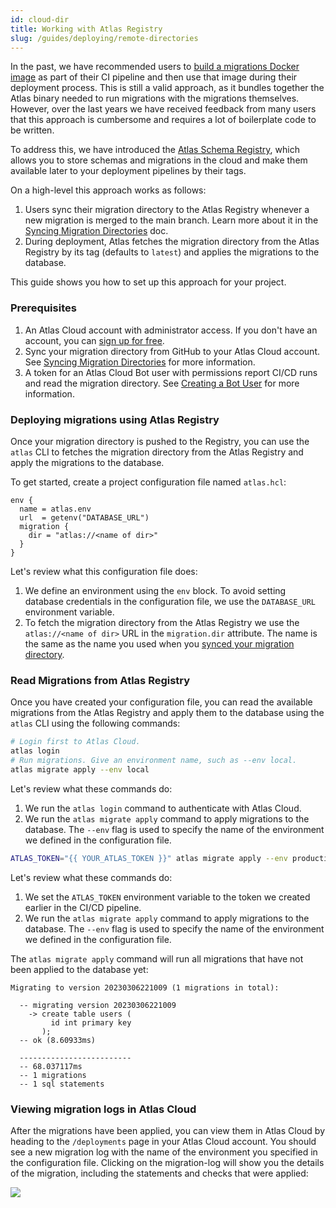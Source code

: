 ```yaml
---
id: cloud-dir
title: Working with Atlas Registry
slug: /guides/deploying/remote-directories
---
```



In the past, we have recommended users to [build a migrations Docker image](image.md) as part of their
CI pipeline and then use that image during their deployment process. This is still a valid approach,
as it bundles together the Atlas binary needed to run migrations with the migrations themselves.
However, over the last years we have received feedback from many users that this approach is cumbersome
and requires a lot of boilerplate code to be written.

To address this, we have introduced the [Atlas Schema Registry](/cloud/features/registry), which allows you to store
schemas and migrations in the cloud and make them available later to your deployment pipelines by their tags.

On a high-level this approach works as follows:

1. Users sync their migration directory to the Atlas Registry whenever a new migration is merged to the main branch.
   Learn more about it in the [Syncing Migration Directories](/cloud/directories) doc.
2. During deployment, Atlas fetches the migration directory from the Atlas Registry by its tag (defaults to `latest`) and
    applies the migrations to the database.

This guide shows you how to set up this approach for your project.

### Prerequisites

1. An Atlas Cloud account with administrator access. If you don't have an account, you can [sign up for free](https://atlasgo.cloud/).
2. Sync your migration directory from GitHub to your Atlas Cloud account. See [Syncing Migration Directories](/cloud/directories) for more information.
3. A token for an Atlas Cloud Bot user with permissions report CI/CD runs and read the migration directory. See
   [Creating a Bot User](/cloud/bots) for more information.

### Deploying migrations using Atlas Registry

Once your migration directory is pushed to the Registry, you can use the `atlas` CLI to fetches the migration directory
from the Atlas Registry and apply the migrations to the database.

To get started, create a project configuration file named `atlas.hcl`:

```hcl
env {
  name = atlas.env
  url  = getenv("DATABASE_URL")
  migration {
    dir = "atlas://<name of dir>"
  }
}
```

Let's review what this configuration file does:
1. We define an environment using the `env` block.
   To avoid setting database credentials in the configuration file, we use the `DATABASE_URL` environment variable.
2. To fetch the migration directory from the Atlas Registry we use the `atlas://<name of dir>` URL in the `migration.dir` attribute.
   The name is the same as the name you used when you [synced your migration directory](/cloud/directories).

### Read Migrations from Atlas Registry

Once you have created your configuration file, you can read the available migrations from the Atlas Registry and apply
them to the database using the `atlas` CLI using the following commands:

<Tabs>
<TabItem label="In Local Development" value="local">

```bash
# Login first to Atlas Cloud.
atlas login
# Run migrations. Give an environment name, such as --env local.
atlas migrate apply --env local
```

Let's review what these commands do:
1. We run the `atlas login` command to authenticate with Atlas Cloud.
2. We run the `atlas migrate apply` command to apply migrations to the database. The `--env` flag is used to specify
   the name of the environment we defined in the configuration file.

</TabItem>
<TabItem label="In CI/CD Pipelines" value="pipeline">

```bash
ATLAS_TOKEN="{{ YOUR_ATLAS_TOKEN }}" atlas migrate apply --env production
```

Let's review what these commands do:
1. We set the `ATLAS_TOKEN` environment variable to the token we created earlier in the CI/CD pipeline.
2. We run the `atlas migrate apply` command to apply migrations to the database. The `--env` flag is used to specify
   the name of the environment we defined in the configuration file.

</TabItem>
</Tabs>

The `atlas migrate apply` command will run all migrations that have not been applied to the database yet:

```applylog
Migrating to version 20230306221009 (1 migrations in total):

  -- migrating version 20230306221009
    -> create table users (
         id int primary key
       );
  -- ok (8.60933ms)

  -------------------------
  -- 68.037117ms
  -- 1 migrations
  -- 1 sql statements
```

### Viewing migration logs in Atlas Cloud

After the migrations have been applied, you can view them in Atlas Cloud by heading to the `/deployments` page
in your Atlas Cloud account. You should see a new migration log with the name of the environment you specified in
the configuration file. Clicking on the migration-log will show you the details of the migration, including the
statements and checks that were applied:

![](https://atlasgo.io/uploads/cloud/deploy/check-passed-v1.png)
